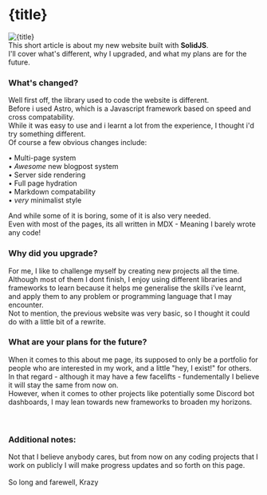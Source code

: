 
<ArticleHead title={title} date={date} description={description} thumbnailUrl={thumbnailUrl} />

# {title}

<img src={thumbnailUrl} alt={title} />

<div>
  This short article is about my new website built with <strong>SolidJS</strong>. <br />
  I'll cover what's different, why I upgraded, and what my plans are for the future. <br />
</div>

### What's changed?
Well first off, the library used to code the website is different. <br /> Before i used Astro, which is a Javascript framework based on speed and cross compatability. <br /> While it was easy to use and i learnt a lot from the experience, I thought i'd try something different. <br /> Of course a few obvious changes include:

• Multi-page system<br />
• *Awesome* new blogpost system<br />
• Server side rendering<br />
• Full page hydration<br />
• Markdown compatability<br />
• *very* minimalist style<br />

And while some of it is boring, some of it is also very needed. <br /> Even with most of the pages, its all written in MDX - Meaning I barely wrote any code!

### Why did you upgrade?

For me, I like to challenge myself by creating new projects all the time. <br /> Although most of them I dont finish, I enjoy using different libraries and frameworks to learn because it helps me generalise the skills i've learnt, and apply them to any problem or programming language that I may encounter. <br /> Not to mention, the previous website was very basic, so I thought it could do with a little bit of a rewrite. <br />

### What are your plans for the future?

When it comes to this about me page, its supposed to only be a portfolio for people who are interested in my work, and a little "hey, I exist!" for others. <br /> In that regard - although it may have a few facelifts - fundementally I believe it will stay the same from now on. <br /> However, when it comes to other projects like potentially some Discord bot dashboards, I may lean towards new frameworks to broaden my horizons. <br /> <br /><br />

### Additional notes:

Not that I believe anybody cares, but from now on any coding projects that I work on publicly I will make progress updates and so forth on this page.<br /><br />
So long and farewell, Krazy